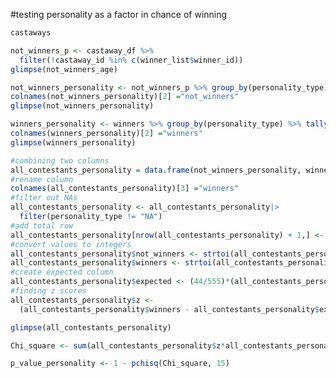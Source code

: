 #testing personality as a factor in chance of winning

```{r}
castaways
```

```{r}
not_winners_p <- castaway_df %>%
  filter(!castaway_id %in% c(winner_list$winner_id))
glimpse(not_winners_age)
```

```{r}
not_winners_personality <- not_winners_p %>% group_by(personality_type) %>% tally()
colnames(not_winners_personality)[2] ="not_winners"
glimpse(not_winners_personality)
```

```{r}
winners_personality <- winners %>% group_by(personality_type) %>% tally()
colnames(winners_personality)[2] ="winners"
glimpse(winners_personality)
```

```{r}
#combining two columns
all_contestants_personality = data.frame(not_winners_personality, winners_personality$winners)
#rename column
colnames(all_contestants_personality)[3] ="winners"
#filter out NAs
all_contestants_personality <- all_contestants_personality|>
  filter(personality_type != "NA")
#add total row
all_contestants_personality[nrow(all_contestants_personality) + 1,] <- c("total", 555, 44)
#convert values to integers
all_contestants_personality$not_winners <- strtoi(all_contestants_personality$not_winners)
all_contestants_personality$winners <- strtoi(all_contestants_personality$winners)
#create expected column
all_contestants_personality$expected <- (44/555)*(all_contestants_personality$not_winners)
#finding z scores
all_contestants_personality$z <- 
  (all_contestants_personality$winners - all_contestants_personality$expected)/sqrt(all_contestants_personality$expected)

glimpse(all_contestants_personality)
```

```{r}
Chi_square <- sum(all_contestants_personality$z*all_contestants_personality$z)
```

```{r}
p_value_personality <- 1 - pchisq(Chi_square, 15)
```
